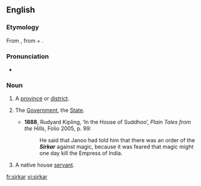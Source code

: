 ==English==

===Etymology===
From {{etyl|ur}} {{term|سركار||sc=ur-Arab}}, from {{etyl|fa}} {{term|سر||head|tr=sar|sc=fa-Arab|lang=fa}} + {{term|كار||agent, doer|tr=kār|sc=fa-Arab}}.

===Pronunciation===
* {{IPA|/ˈsɜːkɑː/}}

===Noun===
{{en-noun}}

# {{India}} A [[province]] or [[district]].
# {{India}} The [[government|Government]], the [[State]].
#* '''1888''', Rudyard Kipling, ‘In the House of Suddhoo’, ''Plain Tales from the Hills'', Folio 2005, p. 99:
#*: He said that Janoo had told him that there was an order of the '''''Sirkar''''' against magic, because it was feared that magic might one day kill the Empress of India.
# {{India}} A native house [[servant]].

[[fr:sirkar]]
[[vi:sirkar]]